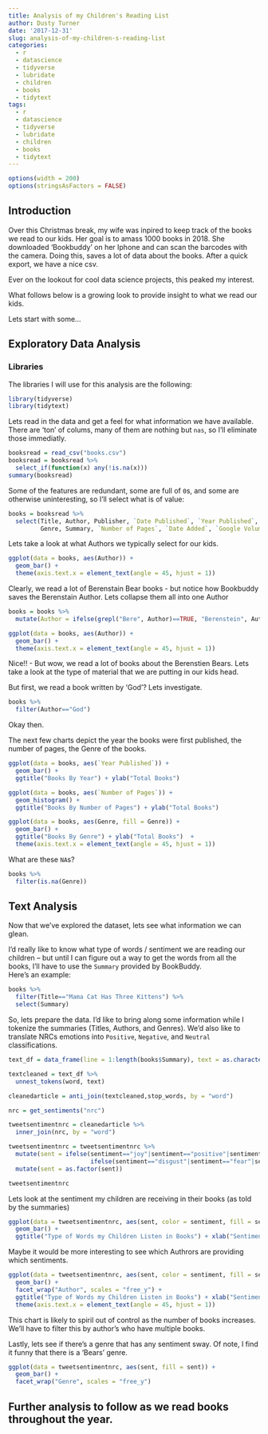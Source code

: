 ```yaml
---
title: Analysis of my Children's Reading List
author: Dusty Turner
date: '2017-12-31'
slug: analysis-of-my-children-s-reading-list
categories:
  - r
  - datascience
  - tidyverse
  - lubridate
  - children
  - books
  - tidytext
tags:
  - r
  - datascience
  - tidyverse
  - lubridate
  - children
  - books
  - tidytext
---
```

```r
options(width = 200)
options(stringsAsFactors = FALSE)
```

## Introduction

Over this Christmas break, my wife was inpired to keep track of the books we read to our kids.  Her goal is to amass 1000 books in 2018.  She downloaded 'Bookbuddy' on her Iphone and can scan the barcodes with the camera.  Doing this, saves a lot of data about the books.  After a quick export, we have a nice csv.  

Ever on the lookout for cool data science projects, this peaked my interest.  

What follows below is a growing look to provide insight to what we read our kids.  

Lets start with some...

## Exploratory Data Analysis

### Libraries

The libraries I will use for this analysis are the following:

```r
library(tidyverse)
library(tidytext)
```

Lets read in the data and get a feel for what information we have available.  There are 'ton' of colums, many of them are nothing but `nas`, so I'll eliminate those immediatly.  

```r
booksread = read_csv("books.csv")
booksread = booksread %>% 
  select_if(function(x) any(!is.na(x)))
summary(booksread)
```

Some of the features are redundant, some are full of `0`s, and some are otherwise uninteresting, so I'll select what is of value:

```r
books = booksread %>%
  select(Title, Author, Publisher, `Date Published`, `Year Published`,
         Genre, Summary, `Number of Pages`, `Date Added`, `Google VolumeID`) 
```

Lets take a look at what Authors we typically select for our kids.

```r
ggplot(data = books, aes(Author)) +
  geom_bar() +
  theme(axis.text.x = element_text(angle = 45, hjust = 1))
```

Clearly, we read a lot of Berenstain Bear books - but notice how Bookbuddy saves the Berenstain Author.  Lets collapse them all into one Author

```r
books = books %>%
  mutate(Author = ifelse(grepl("Bere", Author)==TRUE, "Berenstein", Author))

ggplot(data = books, aes(Author)) +
  geom_bar() +
  theme(axis.text.x = element_text(angle = 45, hjust = 1))
```

Nice!! - But wow, we read a lot of books about the Berenstien Bears.  Lets take a look at the type of material that we are putting in our kids head.  

But first, we read a book written by 'God'?  Lets investigate.

```r
books %>%
  filter(Author=="God")
```

Okay then.

The next few charts depict the year the books were first published, the number of pages, the Genre of the books.

```r
ggplot(data = books, aes(`Year Published`)) +
  geom_bar() +
  ggtitle("Books By Year") + ylab("Total Books")

ggplot(data = books, aes(`Number of Pages`)) +
  geom_histogram() +
  ggtitle("Books By Number of Pages") + ylab("Total Books")

ggplot(data = books, aes(Genre, fill = Genre)) +
  geom_bar() +
  ggtitle("Books By Genre") + ylab("Total Books")  +
  theme(axis.text.x = element_text(angle = 45, hjust = 1))
```

What are these `NA`s?

```r
books %>%
  filter(is.na(Genre))
```

## Text Analysis

Now that we've explored the dataset, lets see what information we can glean.  

I'd really like to know what type of words / sentiment we are reading our children -- but until I can figure out a way to get the words from all the books, I'll have to use the `Summary` provided by BookBuddy.  
Here's an example:

```r
books %>%
  filter(Title=="Mama Cat Has Three Kittens") %>%
  select(Summary)
```

So, lets prepare the data.  I'd like to bring along some information while I tokenize the summaries (Titles, Authors, and Genres).  We'd also like to translate NRCs emotions into `Positive`, `Negative`, and `Neutral` classifications.  

```r
text_df = data_frame(line = 1:length(books$Summary), text = as.character(books$Summary), book = books$Title, Genre = books$Genre, Author = books$Author)

textcleaned = text_df %>%
  unnest_tokens(word, text)

cleanedarticle = anti_join(textcleaned,stop_words, by = "word")

nrc = get_sentiments("nrc")

tweetsentimentnrc = cleanedarticle %>%
  inner_join(nrc, by = "word")

tweetsentimentnrc = tweetsentimentnrc %>%
  mutate(sent = ifelse(sentiment=="joy"|sentiment=="positive"|sentiment=="suprise"|sentiment=="trust","Positive Words",
                       ifelse(sentiment=="disgust"|sentiment=="fear"|sentiment=="negative"|sentiment=="sadness","Negative Words","Neutral Words"))) %>%
  mutate(sent = as.factor(sent))

tweetsentimentnrc
```

Lets look at the sentiment my children are receiving in their books (as told by the summaries)

```r
ggplot(data = tweetsentimentnrc, aes(sent, color = sentiment, fill = sentiment)) +
  geom_bar() +
  ggtitle("Type of Words my Children Listen in Books") + xlab("Sentiment") + ylab("Total Count")
```

Maybe it would be more interesting to see which Authrors are providing which sentiments.


```r
ggplot(data = tweetsentimentnrc, aes(sent, color = sentiment, fill = sentiment)) +
  geom_bar() +
  facet_wrap("Author", scales = "free_y") +
  ggtitle("Type of Words my Children Listen in Books") + xlab("Sentiment") + ylab("Total Count")  +
  theme(axis.text.x = element_text(angle = 45, hjust = 1))
```

This chart is likely to spiril out of control as the number of books increases.  We'll have to filter this by author's who have multiple books.  

Lastly, lets see if there's a genre that has any sentiment sway.  Of note, I find it funny that there is a 'Bears' genre.  

```r
ggplot(data = tweetsentimentnrc, aes(sent, fill = sent)) +
  geom_bar() +
  facet_wrap("Genre", scales = "free_y")
```

## Further analysis to follow as we read books throughout the year.  
